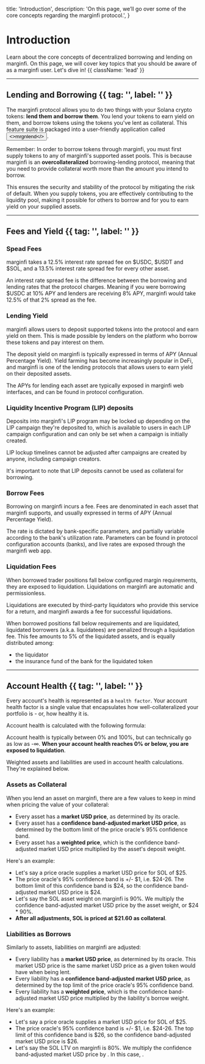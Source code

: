 

  title: 'Introduction',
  description:
    'On this page, we’ll go over some of the core concepts regarding the marginfi protocol.',
}

# Introduction

Learn about the core concepts of decentralized borrowing and lending on marginfi. On this page, we will cover key topics that you should be aware of as a marginfi user. Let's dive in! {{ className: 'lead' }}

---

## Lending and Borrowing {{ tag: '', label: '' }}

The marginfi protocol allows you to do two things with your Solana crypto tokens: **lend them and borrow them**. You lend your tokens to earn yield on them, and borrow tokens using the tokens you've lent as collateral. This feature suite is packaged into a user-friendly application called <Button href="https://app.marginfi.com/" variant="text"><>mrgnlend</></Button>.

Remember: In order to borrow tokens through marginfi, you must first supply tokens to any of marginfi's supported asset pools. This is because marginfi is an **overcollateralized** borrowing-lending protocol, meaning that you need to provide collateral worth more than the amount you intend to borrow.

This ensures the security and stability of the protocol by mitigating the risk of default. When you supply tokens, you are effectively contributing to the liquidity pool, making it possible for others to borrow and for you to earn yield on your supplied assets.

---

## Fees and Yield {{ tag: '', label: '' }}

### Spead Fees

marginfi takes a 12.5% interest rate spread fee on $USDC, $USDT and $SOL, and a 13.5% interest rate spread fee for every other asset.

An interest rate spread fee is the difference between the borrowing and lending rates that the protocol charges. Meaning if you were borrowing $USDC at 10% APY and lenders are receiving 8% APY, marginfi would take 12.5% of that 2% spread as the fee.


### Lending Yield

marginfi allows users to deposit supported tokens into the protocol and earn yield on them. This is made possible by lenders on the platform who borrow these tokens and pay interest on them.

The deposit yield on marginfi is typically expressed in terms of APY (Annual Percentage Yield). Yield farming has become increasingly popular in DeFi, and marginfi is one of the lending protocols that allows users to earn yield on their deposited assets.

The APYs for lending each asset are typically exposed in marginfi web interfaces, and can be found in protocol configuration.

### Liquidity Incentive Program (LIP) deposits

Deposits into marginfi's LIP program may be locked up depending on the LIP campaign they're deposited to, which is available to users in each LIP campaign configuration and can only be set when a campaign is initially created.

LIP lockup timelines cannot be adjusted after campaigns are created by anyone, including campaign creators.

It's important to note that LIP deposits cannot be used as collateral for borrowing.

### Borrow Fees

Borrowing on marginfi incurs a fee. Fees are denominated in each asset that marginfi supports, and usually expressed in terms of APY (Annual Percentage Yield).

The rate is dictated by bank-specific parameters, and partially variable according to the bank's utilization rate. Parameters can be found in protocol configuration accounts (banks), and live rates are exposed through the marginfi web app.

### Liquidation Fees

When borrowed trader positions fall below configured margin requirements, they are exposed to liquidation. Liquidations on marginfi are automatic and permissionless.

Liquidations are executed by third-party liquidators who provide this service for a return, and marginfi awards a fee for successful liquidations.

When borrowed positions fall below requirements and are liquidated, liquidated borrowers (a.k.a. liquidatees) are penalized through a liquidation fee. This fee amounts to 5% of the liquidated assets, and is equally distributed among:
  * the liquidator
  * the insurance fund of the bank for the liquidated token 

---

## Account Health {{ tag: '', label: '' }}

Every account's health is represented as a `health factor`. Your account health factor is a single value that encapsulates how well-collateralized your portfolio is - or, how healthy it is.

Account health is calculated with the following formula:

<ImageComponent
  src={AssetsAndLiabilities}
  width={700}
  height={700}
  alt="Assets And Liabilities"
/>

Account health is typically between 0% and 100%, but can technically go as low as -∞. **When your account health reaches 0% or below, you are exposed to liquidation**.

<Note>
  Weighted assets and liabilities are used in account health calculations.
  They're explained below.
</Note>

### Assets as Collateral

When you lend an asset on marginfi, there are a few values to keep in mind when pricing the value of your collateral:

- Every asset has a **market USD price**, as determined by its oracle.
- Every asset has a **confidence band-adjusted market USD price**, as determined by the bottom limit of the price oracle's 95% confidence band.
- Every asset has a **weighted price**, which is the confidence band-adjusted market USD price multiplied by the asset's deposit weight.

Here's an example:

- Let's say a price oracle supplies a market USD price for SOL of $25.
- The price oracle's 95% confidence band is +/- $1, i.e. $24-26. The bottom limit of this confidence band is $24, so the confidence band-adjusted market USD price is $24.
- Let's say the SOL asset weight on marginfi is 90%. We multiply the confidence band-adjusted market USD price by the asset weight, or $24 \* 90%.
- **After all adjustments, SOL is priced at $21.60 as collateral**.

### Liabilities as Borrows

Similarly to assets, liabilities on marginfi are adjusted:

- Every liability has a **market USD price**, as determined by its oracle. This market USD price is the same market USD price as a given token would have when being lent.
- Every liability has a **confidence band-adjusted market USD price**, as determined by the top limit of the price oracle's 95% confidence band.
- Every liability has a **weighted price**, which is the confidence band-adjusted market USD price multiplied by the liability's borrow weight.

Here's an example:

- Let's say a price oracle supplies a market USD price for SOL of $25.
- The price oracle's 95% confidence band is +/- $1, i.e. $24-26. The top limit of this confidence band is $26, so the confidence band-adjusted market USD price is $26.
- Let's say the SOL LTV on marginfi is 80%. We multiply the confidence band-adjusted market USD price by <Math>1/LTV</Math>. In this case, <Math>1/0.80 = 1.25</Math>.
